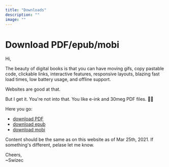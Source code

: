 ```yaml
---
title: "Downloads"
description: ""
image: ""
---
```


# Download PDF/epub/mobi

<div id="lock" />

Hi,

The beauty of digital books is that you can have moving gifs, copy pastable code, clickable links, interactive features, responsive layouts, blazing fast load times, low battery usage, and offline support.

Websites are good at that.

But I get it. You're not into that. You like e-ink and 30meg PDF files. 🤷‍♀️

Here you go:

- [download PDF](https://s3.console.aws.amazon.com/s3/object/course-downloadables?region=us-east-1&prefix=serverless-handbook/Serverless+Handbook.pdf)
- [download epub](https://s3.console.aws.amazon.com/s3/object/course-downloadables?region=us-east-1&prefix=serverless-handbook/Serverless+Handbook.epub)
- [download mobi](https://s3.console.aws.amazon.com/s3/object/course-downloadables?region=us-east-1&prefix=serverless-handbook/Serverless+Handbook.mobi)

Content should be the same as on this website as of Mar 25th, 2021. If something's different, pelase let me know.

Cheers,<br/>
~Swizec
